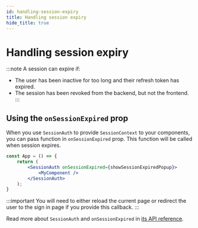 ```yaml
---
id: handling-session-expiry
title: Handling session expiry
hide_title: true
---
```



# Handling session expiry

:::note
A session can expire if:
- The user has been inactive for too long and their refresh token has expired.
- The session has been revoked from the backend, but not the frontend.
:::

## Using the `onSessionExpired` prop
When you use `SessionAuth` to provide `SessionContext` to your components,
you can pass function in `onSessionExpired` prop. This function will be called when session expires.

<FrontendSDKTabs>
<TabItem value="reactjs">

```jsx
const App = () => {
    return (
        <SessionAuth onSessionExpired={showSessionExpiredPopup}>
            <MyComponent />
        </SessionAuth>
    );
}
```
</TabItem>
</FrontendSDKTabs>

:::important
You will need to either reload the current page or redirect the user to the sign in page if you provide this callback.
:::

Read more about `SessionAuth` and `onSessionExpired` in [its API reference](/docs/auth-react/session/session-auth).
